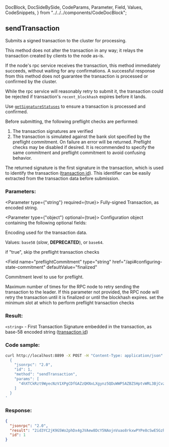   DocBlock,
  DocSideBySide,
  CodeParams,
  Parameter,
  Field,
  Values,
  CodeSnippets,
} from "../../../components/CodeDocBlock";

<DocBlock>

## sendTransaction

Submits a signed transaction to the cluster for processing.

This method does not alter the transaction in any way; it relays the
transaction created by clients to the node as-is.

If the node's rpc service receives the transaction, this method immediately
succeeds, without waiting for any confirmations. A successful response from
this method does not guarantee the transaction is processed or confirmed by the
cluster.

While the rpc service will reasonably retry to submit it, the transaction
could be rejected if transaction's `recent_blockhash` expires before it lands.

Use [`getSignatureStatuses`](#getsignaturestatuses) to ensure a transaction is processed and confirmed.

Before submitting, the following preflight checks are performed:

1. The transaction signatures are verified
2. The transaction is simulated against the bank slot specified by the preflight
   commitment. On failure an error will be returned. Preflight checks may be
   disabled if desired. It is recommended to specify the same commitment and
   preflight commitment to avoid confusing behavior.

The returned signature is the first signature in the transaction, which
is used to identify the transaction ([transaction id](../../terminology.md#transaction-id)).
This identifier can be easily extracted from the transaction data before
submission.

<DocSideBySide>
<CodeParams>

### Parameters:

<Parameter type={"string"} required={true}>
  Fully-signed Transaction, as encoded string.
</Parameter>

<Parameter type={"object"} optional={true}> 
Configuration object containing the following optional fields:

<Field name="encoding" type="string" defaultValue="base58" href="/api#parsed-responses">

Encoding used for the transaction data.

Values: `base58` (_slow_, **DEPRECATED**), or `base64`.

</Field>

<Field name="skipPreflight" type="bool" defaultValue="false">
  if "true", skip the preflight transaction checks
</Field>

<Field
  name="preflightCommitment"
  type="string"
  href="/api#configuring-state-commitment"
  defaultValue="finalized"
>
  Commitment level to use for preflight.
</Field>

<Field name="maxRetries" type="usize">
  Maximum number of times for the RPC node to retry sending the transaction to
  the leader. If this parameter not provided, the RPC node will retry the
  transaction until it is finalized or until the blockhash expires.
</Field>

<Field name="minContextSlot" type="number">
  set the minimum slot at which to perform preflight transaction checks
</Field>

</Parameter>

### Result:

`<string>` - First Transaction Signature embedded in the transaction, as base-58 encoded string ([transaction id](../../terminology.md#transaction-id))

</CodeParams>

<CodeSnippets>

### Code sample:

```bash
curl http://localhost:8899 -X POST -H "Content-Type: application/json" -d '
  {
    "jsonrpc": "2.0",
    "id": 1,
    "method": "sendTransaction",
    "params": [
      "4hXTCkRzt9WyecNzV1XPgCDfGAZzQKNxLXgynz5QDuWWPSAZBZSHptvWRL3BjCvzUXRdKvHL2b7yGrRQcWyaqsaBCncVG7BFggS8w9snUts67BSh3EqKpXLUm5UMHfD7ZBe9GhARjbNQMLJ1QD3Spr6oMTBU6EhdB4RD8CP2xUxr2u3d6fos36PD98XS6oX8TQjLpsMwncs5DAMiD4nNnR8NBfyghGCWvCVifVwvA8B8TJxE1aiyiv2L429BCWfyzAme5sZW8rDb14NeCQHhZbtNqfXhcp2tAnaAT"
    ]
  }
'
```

### Response:

```json
{
  "jsonrpc": "2.0",
  "result": "2id3YC2jK9G5Wo2phDx4gJVAew8DcY5NAojnVuao8rkxwPYPe8cSwE5GzhEgJA2y8fVjDEo6iR6ykBvDxrTQrtpb",
  "id": 1
}
```

</CodeSnippets>
</DocSideBySide>
</DocBlock>
